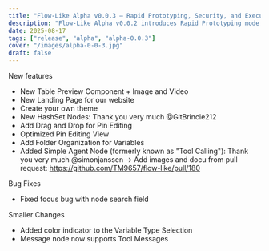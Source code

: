 ```yaml
---
title: "Flow-Like Alpha v0.0.3 — Rapid Prototyping, Security, and Execution Fixes 🚀"
description: "Flow-Like Alpha v0.0.2 introduces Rapid Prototyping mode, new models, secure offline sharing, and execution fixes."
date: 2025-08-17
tags: ["release", "alpha", "alpha-0.0.3"]
cover: "/images/alpha-0-0-3.jpg"
draft: false
---
```


New features
- New Table Preview Component + Image and Video
- New Landing Page for our website
- Create your own theme
- New HashSet Nodes: Thank you very much @GitBrincie212
- Add Drag and Drop for Pin Editing
- Optimized Pin Editing View
- Add Folder Organization for Variables
- Added Simple Agent Node (formerly known as "Tool Calling"): Thank you very much @simonjanssen -> Add images and docu from pull request: https://github.com/TM9657/flow-like/pull/180

Bug Fixes
- Fixed focus bug with node search field

Smaller Changes
- Added color indicator to the Variable Type Selection
- Message node now supports Tool Messages